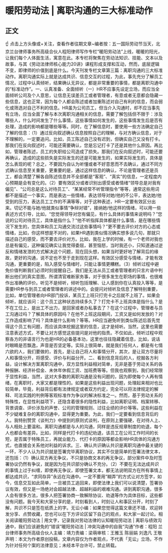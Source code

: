 # 暖阳劳动法 | 离职沟通的三大标准动作
## 正文
☝ 点击上方头像或+关注，查看作者往期文章~编者按：五一国际劳动节当天，北京兰台律师事务所高级合伙人程阳律师写作专栏“暖阳劳动法”上线，暖暖的阳光，让我们每个人体面生活，寓意在此。本专栏将聚焦在劳动法知识、技能、文本以及故事，与其《劳动法律师核心能力20讲》课程形成支撑和互动，然而，底层逻辑不变，即律师的价值到底是什么。今天刊发专栏文章第三篇：离职沟通的三大标准动作。离职沟通实际上就是达成共识、信息交互的过程，为此，事先充分了解员工情况，过程中认真倾听，结果确认无异议，都是非常重要的事情，都是离职沟通中的“标准动作”。一、认真准备、全面倾听（一）HR不应事先设定立场，而应当全面倾听公司及个人意思，让信息无误差员工或者管理者，有意或者无意都会隐藏一些信息，这也正常，因为每个人都会陈述或者加重陈述对自己有利的信息，而会弱化或筛选对自己不利的信息。HR虽为公司员工，但当介入沟通时，却不应当事先有立场，应当全面了解与本次离职沟通相关的信息，需要了解包括但不限于：涉及哪些人，什么时间发生了什么事情，这些事情如何发生的，这些事情发生后是否有处理，造成的影响都是哪些等等。同时，在了解信息时，要使用一些方法确定自己了解的信息：（1）通过反向叙述确认信息按照自己的理解，与对方确认信息，对于不理解的，一定要追问。比如，员工陈述自己没有迟到，但确实自己又没有打卡。那我们在反向叙述时，可能还需要确认，您是忘记打卡了还是其他什么原因。再比如，管理者陈述，员工的失职给公司造成了损失。那我们在反向叙述时，可能还要再确认，造成的这些损失是实际发生的还是可能发生的，如果实际发生的，具体是怎么表现的呢？总之，不要因为自认为听懂或者不好意思而不去确认，通过不同方式确认信息至关重要，更重要的是，通过这样信息的确认，不论是管理者还是员工，都会清楚了解各自陈述信息并不全部都是“客观”、“真实”的信息，一定程度内心预期是会有变化的。（2）要有效区分或者识别出感受或者情绪“领导总是对我有偏见”、“公司总是这么对待员工”、“某某经常不听管理指令”等等，通常这些用词都不是描述一个事实，而是表达一些情绪，表达领导对她/他的不公平，表达她/他受到的压力，表达员工工作的不满等等，对于这种表述，HR一定要有效区分出来。切记不能与她/他就类似事情“争辩对错”，接纳她/他这样的情绪，可以用一些表述方式引导，比如，“您觉得领导对您有偏见，有什么具体的事情来说明吗？”您说的公司对待员工，具体是指什么？“他不听指挥具体都是什么事情，是在哪些情况下发生的，您具体和员工沟通交流过这些事情吗？”更不要去评价对方的心态或情绪，比如，你这样想是不对的，如果HR遇到类似情况确实想多说几句，那就只描述自己的感受，而不要去评价对方。比如，我在上学的时候，有一个老师对我也总是有偏见，这种偏见确实让我觉得委屈，甚至恼怒，当时我还小，只知道通过逆反和情绪发泄的方式解决这个问题，现在回头想，如果当时更好地了解背后的缘故，更好的沟通，说不定也不至于走到现在这样。有效区分感受与情绪，才能有效沟通，更重要的是，陷入感受与情绪时，只能让事情更糟糕。（3）倾听过程中避免价值判断我们必须时刻提醒自己，我们是无法从员工或者管理者的只言片语中判断出他们的真实意图，所谓清官难断家务事，对于很多发生在职场的事情，也很难作出准确的评价。听见不是倾听，倾听包括理解、让人感到你在认真投入等等，是需要HR参与到员工或者管理者的讲述中的。会提问对倾听及信息了解特别重要，比如，单位管理者向HR部门投诉，某员工上班只打完卡之后就不上班了。如果会倾听，就应该问：这个员工这种状态持续多久了？打完卡不上班具体是指什么？是不在工位上，是出工不出力，是回家或者办私事去了？在这个过程中，管理者与员工沟通过吗？了解具体的原因吗？在他不上班这段期间，工资又是如何发放的？对工作造成影响了吗？具体是什么影响？等等。HR应当避免听到类似陈述后首先觉得这个员工有问题，而应该具体挖掘这里的信息，这才是倾听。当然，这里也需要注意表述方式，不要让对方感觉这些提问是对他的指责。不仅如此，倾听过程中观察各方的非语言行为也是HR的必备基本功，这里也往往隐藏着信息，比如，说话时眼睛是否飘逸，声音是否坚定等。实际上很简单，就是我们任何人，都是有七情六欲的人，我们要做的，首先，是让自己将人和事情分开，其次，是让双方尽量将人和事情分开，将感受、评价与利益分开。二、看到信息背后的人，挖掘各方利益，设计解决方案离职沟通中，双方显性利益相对简单，无非是基于劳动关系的各种报酬、经济补偿金、未休年休假工资、加班费等等。但我也观察到，我们经常限于显性利益，当然，这对大多数的离职沟通是没有问题的，因为即使每个人再有情绪，在离职时，大家又都是理性的。如果是这些利益出现问题，处理起来相对也比较简单，毕竟，利益背后都有法律规定或者双方约定，完全可以将法律规定的解释、司法实践的判例等客观标准作为争议的解决标准之一。然而，基于劳动关系的特殊性，在显性利益项下，还隐含着很多的隐性利益，比如离职证明、档案转移、背景调查、评价涉及的声誉、公司的管理规则、过往业绩的评价等等。这些利益在不少疑难复杂的离职沟通中，显得更为重要。为此，我们一定要看到信息背后的人。我特别赞赏《谈判力》中提到的原则式谈判，在原则上要强硬，在对待人上、与人相处上要温和。离职沟通都是与人的沟通，同样是违反规章制度的劝退，每个人也都会有差异。比如，同样是代打卡的违纪劝退，该员工在公司工作时间的长短，是否属于特殊员工，再就业能力、代打卡的原因等都会影响HR具体的沟通方式，也直接会关系他对利益的诉求。三、确认共识确认共识是离职沟通中最关键的一环，不少人认为共识就是签署完毕离职协议，其实不仅是简单的签署法律文本，还包括：（1）确认双方再无争议，不只是协商文本的再无争议，部分案件中及时签署协议仍然有争议，就是因为在共识部分确认不充分。（2）不要在无法达成共识的事情上过于纠缠，即使再无争议，即使签署文本，都无法说明双方在所有事情上都达成共识，“求同存异”永远在沟通中。一定不要用“糊弄”的方式让对方签字，如今，信息交互如此简单，一旦被员工追回来，即使法律上我们可以说清楚，签署协议有效，但又是一场绝对会超越法律、超越利益的艰难沟通。讲到离职沟通，很多人会有很多方法，很多人把签署协商一致解除协议、劝退等作为具体目标，这些都没有问题。我今天和大家分享的是，时刻看到人，时刻让人和事区分开，时刻了解，共识不只是签在纸质上的字。无讼小编：如果您觉得这篇文章还不错，欢迎转发分享、点赞收藏，您也可以在下方评论区留下自己的观点，和大家一起讨论。相关阅读暖阳劳动法 | 用文字，记录我对劳动法律的认知暖阳劳动法 | 离职与绩效沟通中，我们应该避免的“错误”暖阳劳动法 | 冲突沟通中的自我“沟通”作者：程阳 兰台律师事务所高级合伙人主编：靖力责编：梁萌审核：王雅玉 陈丽娟 刘逸凡 王敬声明：本文为作者原创投稿，文章内容仅为作者观点，不代表「无讼」立场，不作为针对任何个案的法律意见；未经本平台许可，禁止转载。